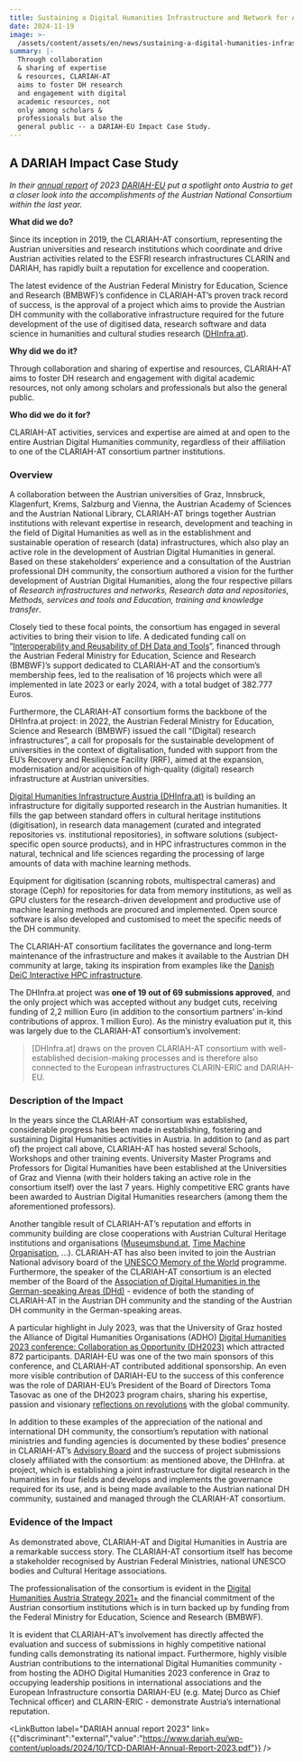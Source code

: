 ```yaml
---
title: Sustaining a Digital Humanities Infrastructure and Network for Austria
date: 2024-11-19
image: >-
  /assets/content/assets/en/news/sustaining-a-digital-humanities-infrastructure-and-network-for-austria/image.jpeg
summary: |-
  Through collaboration
  & sharing of expertise
  & resources, CLARIAH-AT
  aims to foster DH research
  and engagement with digital
  academic resources, not
  only among scholars &
  professionals but also the
  general public -- a DARIAH-EU Impact Case Study.
---
```

## A DARIAH Impact Case Study

*In their [annual report](https://www.dariah.eu/wp-content/uploads/2024/10/TCD-DARIAH-Annual-Report-2023.pdf) of 2023 [DARIAH-EU](http://dariah.eu/) put a spotlight onto Austria to get a closer look into the accomplishments of the Austrian National Consortium within the last year.*

**What did we do?**

Since its inception in 2019, the CLARIAH-AT consortium, representing the Austrian universities and research institutions which coordinate and drive Austrian activities related to the ESFRI research infrastructures CLARIN and DARIAH, has rapidly built a reputation for excellence and cooperation.

The latest evidence of the Austrian Federal Ministry for Education, Science and Research (BMBWF)’s confidence in CLARIAH-AT’s proven track record of success, is the approval of a project which aims to provide the Austrian DH community with the collaborative infrastructure required for the future development of the use of digitised data, research software and data science in humanities and cultural studies research ([DHInfra.at](https://www.dhinfra.at/)).

**Why did we do it?**

Through collaboration and sharing of expertise and resources, CLARIAH-AT aims to foster DH research and engagement with digital academic resources, not only among scholars and professionals but also the general public.

**Who did we do it for?**

CLARIAH-AT activities, services and expertise are aimed at and open to the entire Austrian Digital Humanities community, regardless of their affiliation to one of the CLARIAH-AT consortium partner institutions.

### Overview

A collaboration between the Austrian universities of Graz, Innsbruck, Klagenfurt, Krems, Salzburg and Vienna, the Austrian Academy of Sciences and the Austrian National Library, CLARIAH-AT brings together Austrian institutions with relevant expertise in research, development and teaching in the field of Digital Humanities as well as in the establishment and sustainable operation of research (data) infrastructures, which also play an active role in the development of Austrian Digital Humanities in general. Based on these stakeholders’ experience and a consultation of the Austrian professional DH community, the consortium authored a vision for the further development of Austrian Digital Humanities, along the four respective pillars of *Research infrastructures and networks, Research data and repositories, Methods, services and tools and Education, training and knowledge transfer*.

Closely tied to these focal points, the consortium has engaged in several activities to bring their vision to life. A dedicated funding call on “[Interoperability and Reusability of DH Data and Tools](https://clariah.at/en/project-funding)”, financed through the Austrian Federal Ministry for Education, Science and Research (BMBWF)’s support dedicated to CLARIAH-AT and the consortium’s membership fees, led to the realisation of 16 projects which were all implemented in late 2023 or early 2024, with a total budget of 382.777 Euros.

Furthermore, the CLARIAH-AT consortium forms the backbone of the DHInfra.at project: in 2022, the Austrian Federal Ministry for Education, Science and Research (BMBWF) issued the call “(Digital) research infrastructures”, a call for proposals for the sustainable development of universities in the context of digitalisation, funded with support from the EU’s Recovery and Resilience Facility (RRF), aimed at the expansion, modernisation and/or acquisition of high-quality (digital) research infrastructure at Austrian universities.

[Digital Humanities Infrastructure Austria (DHInfra.at)](https://www.dhinfra.at/) is building an infrastructure for digitally supported research in the Austrian humanities. It fills the gap between standard offers in cultural heritage institutions (digitisation), in research data management (curated and integrated repositories vs. institutional repositories), in software solutions (subject-specific open source products), and in HPC infrastructures common in the natural, technical and life sciences regarding the processing of large amounts of data with machine learning methods.

Equipment for digitisation (scanning robots, multispectral cameras) and storage (Ceph) for repositories for data from memory institutions, as well as GPU clusters for the research-driven development and productive use of machine learning methods are procured and implemented. Open source software is also developed and customised to meet the specific needs of the DH community.

The CLARIAH-AT consortium facilitates the governance and long-term maintenance of the infrastructure and makes it available to the Austrian DH community at large, taking its inspiration from examples like the [Danish DeiC Interactive HPC infrastructure](<https:// www.deic.dk/en>).

The DHInfra.at project was **one of 19 out of 69 submissions approved**, and the only project which was accepted without any budget cuts, receiving funding of 2,2 million Euro (in addition to the consortium partners’ in-kind contributions of approx. 1 million Euro). As the ministry evaluation put it, this was largely due to the CLARIAH-AT consortium’s involvement:

> \[DHInfra.at] draws on the proven CLARIAH-AT consortium with well-established decision-making processes and is therefore also connected to the European infrastructures CLARIN-ERIC and DARIAH-EU.

### Description of the Impact

In the years since the CLARIAH-AT consortium was established, considerable progress has been made in establishing, fostering and sustaining Digital Humanities activities in Austria. In addition to (and as part of) the project call above, CLARIAH-AT has hosted several Schools, Workshops and other training events. University Master Programs and Professors for Digital Humanities have been established at the Universities of Graz and Vienna (with their holders taking an active role in the consortium itself) over the last 7 years. Highly competitive ERC grants have been awarded to Austrian Digital Humanities researchers (among them the aforementioned professors).

Another tangible result of CLARIAH-AT’s reputation and efforts in community building are close cooperations with Austrian Cultural Heritage institutions and organisations ([Museumsbund.at](https://www.museumsbund.at/), [Time Machine Organisation](https://www.timemachine.eu/), …). CLARIAH-AT has also been invited to join the Austrian National advisory board of the [UNESCO Memory of the World](https://www.unesco.org/en/memory-world) programme. Furthermore, the speaker of the CLARIAH-AT consortium is an elected member of the Board of the [Association of Digital Humanities in the German-speaking Areas (DHd)](https://dig-hum.de/) - evidence of both the standing of CLARIAH-AT in the Austrian DH community and the standing of the Austrian DH community in the German-speaking areas.

A particular highlight in July 2023, was that the University of Graz hosted the Alliance of Digital Humanities Organisations (ADHO) [Digital Humanities 2023 conference: Collaboration as Opportunity (DH2023)](https://dh2023.adho.org/) which attracted 872 participants. DARIAH-EU was one of the two main sponsors of this conference, and CLARIAH-AT contributed additional sponsorship. An even more visible contribution of DARIAH-EU to the success of this conference was the role of DARIAH-EU’s President of the Board of Directors Toma Tasovac as one of the DH2023 program chairs, sharing his expertise, passion and visionary [reflections on revolutions](https://dh2023.adho.org/reflection-on-revolutions/) with the global community.

In addition to these examples of the appreciation of the national and international DH community, the consortium’s reputation with national ministries and funding agencies is documented by these bodies’ presence in CLARIAH-AT’s [Advisory Board](/en/about-clariah-at) and the success of project submissions closely affiliated with the consortium: as mentioned above, the DHInfra. at project, which is establishing a joint infrastructure for digital research in the humanities in four fields and develops and implements the governance required for its use, and is being made available to the Austrian national DH community, sustained and managed through the CLARIAH-AT consortium.

### Evidence of the Impact

As demonstrated above, CLARIAH-AT and Digital Humanities in Austria are a remarkable success story. The CLARIAH-AT consortium itself has become a stakeholder recognised by Austrian Federal Ministries, national UNESCO bodies and Cultural Heritage associations.

The professionalisation of the consortium is evident in the [Digital Humanities Austria Strategy 2021+](https://gams.uni-graz.at/o:clariah.dha-strategie-2021-en) and the financial commitment of the Austrian consortium institutions which is in turn backed up by funding from the Federal Ministry for Education, Science and Research (BMBWF).

It is evident that CLARIAH-AT’s involvement has directly affected the evaluation and success of submissions in highly competitive national funding calls demonstrating its national impact. Furthermore, highly visible Austrian contributions to the international Digital Humanities community - from hosting the ADHO Digital Humanities 2023 conference in Graz to occupying leadership positions in international associations and the European Infrastructure consortia DARIAH-EU (e.g. Matej Durco as Chief Technical officer) and CLARIN-ERIC - demonstrate Austria’s international reputation.

<LinkButton label="DARIAH annual report 2023" link={{"discriminant":"external","value":"https://www.dariah.eu/wp-content/uploads/2024/10/TCD-DARIAH-Annual-Report-2023.pdf"}} />
